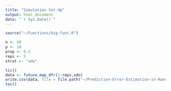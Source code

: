 ```yaml
---
title: "Simulation Set-Up"
output: html_document
date: "`r Sys.Date()`"
---
```


```r
source("~/Functions/big-func.R")

n <- 50
p <- 10
prop <- 0.5
reps <- 5
strat <- "sdo"

tic()
data <- future_map_dfr(1:reps,sdo)
write.csv(data, file = file.path("~/Prediction-Error-Estimation-in-Random-Forests/Simulations", paste(paste(strat,n,p,prop, sep = "_"),".csv", sep = "")))
toc()
```
